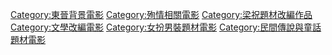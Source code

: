 [[Category:東晉背景電影|Category:東晉背景電影]]
[[Category:殉情相關電影|Category:殉情相關電影]]
[[Category:梁祝題材改編作品|Category:梁祝題材改編作品]]
[[Category:文學改編電影|Category:文學改編電影]]
[[Category:女扮男裝題材電影|Category:女扮男裝題材電影]]
[[Category:民間傳說與童話題材電影|Category:民間傳說與童話題材電影]]